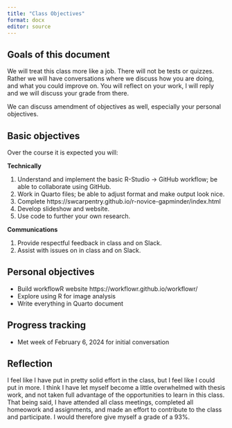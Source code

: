 ```yaml
---
title: "Class Objectives"
format: docx
editor: source
---
```


## Goals of this document

We will treat this class more like a job. There will not be tests or quizzes. Rather we will have conversations where we discuss how you are doing, and what you could improve on. You will reflect on your work, I will reply and we will discuss your grade from there.

We can discuss amendment of objectives as well, especially your personal objectives.

## Basic objectives

Over the course it is expected you will:

**Technically**

1.  Understand and implement the basic R-Studio -\> GitHub workflow; be able to collaborate using GitHub.
2.  Work in Quarto files; be able to adjust format and make output look nice.
3.  Complete https://swcarpentry.github.io/r-novice-gapminder/index.html
4.  Develop slideshow and website.
5.  Use code to further your own research.

**Communications**

1.  Provide respectful feedback in class and on Slack.
2.  Assist with issues on in class and on Slack.

## Personal objectives

* Build workflowR website https://workflowr.github.io/workflowr/
* Explore using R for image analysis
* Write everything in Quarto document


## Progress tracking

* Met week of February 6, 2024 for initial conversation

## Reflection

I feel like I have put in pretty solid effort in the class, but I feel like I could put in more. I think I have let myself become a little overwhelmed with thesis work, and not taken full advantage of the opportunities to learn in this class. That being said, I have attended all class meetings, completed all homeowork and assignments, and made an effort to contribute to the class and participate. I would therefore give myself a grade of a 93%.






